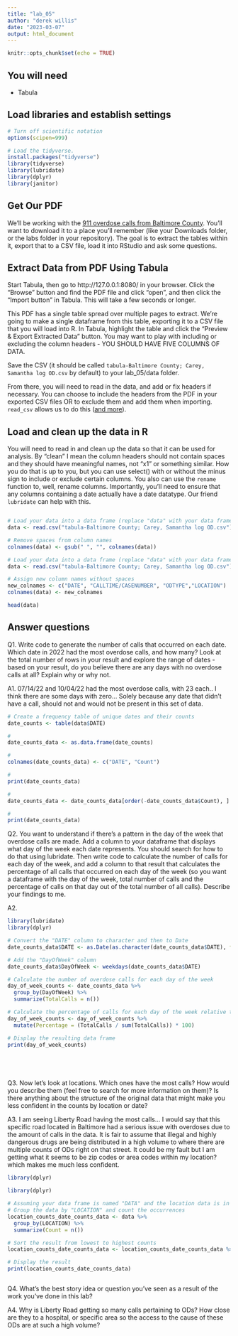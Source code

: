 ```yaml
---
title: "lab_05"
author: "derek willis"
date: "2023-03-07"
output: html_document
---
```


```r
knitr::opts_chunk$set(echo = TRUE)
```

## You will need

- Tabula

## Load libraries and establish settings

```r
# Turn off scientific notation
options(scipen=999)

# Load the tidyverse.
install.packages("tidyverse")
library(tidyverse)
library(lubridate)
library(dplyr)
library(janitor)
```

## Get Our PDF

We'll be working with the [911 overdose calls from Baltimore County](https://drive.google.com/file/d/1qkYuojGF_6WKFr5aNQxmewDzcKyOiJFr/view?usp=share_link). You'll want to download it to a place you'll remember (like your Downloads folder, or the labs folder in your repository). The goal is to extract the tables within it, export that to a CSV file, load it into RStudio and ask some questions.

## Extract Data from PDF Using Tabula

Start Tabula, then go to http://127.0.0.1:8080/ in your browser. Click the "Browse" button and find the PDF file and click "open", and then click the "Import button" in Tabula. This will take a few seconds or longer.

This PDF has a single table spread over multiple pages to extract. We're going to make a single dataframe from this table, exporting it to a CSV file that you will load into R. In Tabula, highlight the table and click the "Preview & Export Extracted Data" button. You may want to play with including or excluding the column headers - YOU SHOULD HAVE FIVE COLUMNS OF DATA.

Save the CSV (it should be called `tabula-Baltimore County; Carey, Samantha log OD.csv` by default) to your lab_05/data folder.

From there, you will need to read in the data, and add or fix headers if necessary. You can choose to include the headers from the PDF in your exported CSV files OR to exclude them and add them when importing. `read_csv` allows us to do this ([and more](https://readr.tidyverse.org/reference/read_delim.html)).

## Load and clean up the data in R

You will need to read in and clean up the data so that it can be used for analysis. By "clean" I mean the column headers should not contain spaces and they should have meaningful names, not "x1" or something similar. How you do that is up to you, but you can use select() with or without the minus sign to include or exclude certain columns. You also can use the `rename` function to, well, rename columns. Importantly, you'll need to ensure that any columns containing a date actually have a date datatype. Our friend `lubridate` can help with this.

```r

```


```r
# Load your data into a data frame (replace "data" with your data frame name)
data <- read.csv("tabula-Baltimore County; Carey, Samantha log OD.csv")

# Remove spaces from column names
colnames(data) <- gsub(" ", "", colnames(data))

# Load your data into a data frame (replace "data" with your data frame name)
data <- read.csv("tabula-Baltimore County; Carey, Samantha log OD.csv")

# Assign new column names without spaces
new_colnames <- c("DATE", "CALLTIME/CASENUMBER", "ODTYPE","LOCATION")
colnames(data) <- new_colnames

head(data)

```

## Answer questions

Q1. Write code to generate the number of calls that occurred on each date. Which date in 2022 had the most overdose calls, and how many? Look at the total number of rows in your result and explore the range of dates - based on your result, do you believe there are any days with no overdose calls at all? Explain why or why not.

A1. 07/14/22 and 10/04/22 had the most overdose calls, with 23 each.. I think there are some days with zero... Solely because any date that didn't have a call, should not and would not be present in this set of data.

```r
# Create a frequency table of unique dates and their counts
date_counts <- table(data$DATE)

#
date_counts_data <- as.data.frame(date_counts)

#
colnames(date_counts_data) <- c("DATE", "Count")

#
print(date_counts_data)

#
date_counts_data <- date_counts_data[order(-date_counts_data$Count), ]

#
print(date_counts_data)

```

Q2. You want to understand if there's a pattern in the day of the week that overdose calls are made. Add a column to your dataframe that displays what day of the week each date represents. You should search for how to do that using lubridate. Then write code to calculate the number of calls for each day of the week, and add a column to that result that calculates the percentage of all calls that occurred on each day of the week (so you want a dataframe with the day of the week, total number of calls and the percentage of calls on that day out of the total number of all calls). Describe your findings to me.

A2. 

```r
library(lubridate)
library(dplyr)
```

```r
# Convert the "DATE" column to character and then to Date
date_counts_data$DATE <- as.Date(as.character(date_counts_data$DATE), format = "%m/%d/%y")

# Add the "DayOfWeek" column
date_counts_data$DayOfWeek <- weekdays(date_counts_data$DATE)

# Calculate the number of overdose calls for each day of the week
day_of_week_counts <- date_counts_data %>%
  group_by(DayOfWeek) %>%
  summarize(TotalCalls = n())

# Calculate the percentage of calls for each day of the week relative to the total number of all calls
day_of_week_counts <- day_of_week_counts %>%
  mutate(Percentage = (TotalCalls / sum(TotalCalls)) * 100)

# Display the resulting data frame
print(day_of_week_counts)






```


Q3. Now let's look at locations. Which ones have the most calls? How would you describe them (feel free to search for more information on them)? Is there anything about the structure of the original data that might make you less confident in the counts by location or date?

A3.  I am seeing Liberty Road having the most calls... I would say that this specific road located in Baltimore had a serious issue with overdoses due to the amount of calls in the data. It is fair to assume that illegal and highly dangerous drugs are being distributed in a high volume to where there are multiple counts of ODs right on that street. It could be my fault but I am getting what it seems to be zip codes or area codes within my location? which makes me much less confident.

```r
library(dplyr)

library(dplyr)

# Assuming your data frame is named "DATA" and the location data is in the "LOCATION" column
# Group the data by "LOCATION" and count the occurrences
location_counts_date_counts_data <- data %>%
  group_by(LOCATION) %>%
  summarize(Count = n())

# Sort the result from lowest to highest counts
location_counts_date_counts_data <- location_counts_date_counts_data %>% arrange(Count)

# Display the result
print(location_counts_date_counts_data)



```

Q4. What's the best story idea or question you've seen as a result of the work you've done in this lab?

A4. Why is Liberty Road getting so many calls pertaining to ODs? How close are they to a hospital, or specific area so the access to the cause of these ODs are at such a high volume?
